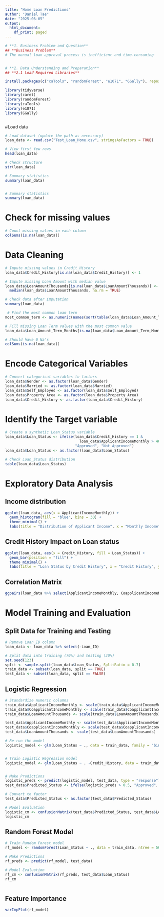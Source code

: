 ```yaml
---
title: "Home Loan Predictions"
author: "Daniel Tae"
date: "2025-03-05"
output:
  html_document:
    df_print: paged
---
```



```r
# **1. Business Problem and Question**
## **Business Problem**
# The manual loan approval process is inefficient and time-consuming


# **2. Data Understanding and Preparation**
## **2.1 Load Required Libraries**

install.packages(c("caTools", "randomForest", "e1071", "GGally"), repos = "http://cran.rstudio.com/")

library(tidyverse)
library(caret)
library(randomForest)
library(caTools)
library(e1071)
library(GGally)



```
#Load data
```r

# Load dataset (update the path as necessary)
loan_data <- read.csv("Test_Loan_Home.csv", stringsAsFactors = TRUE)

# View first few rows
head(loan_data)

# Check structure
str(loan_data)

# Summary statistics
summary(loan_data)


# Summary statistics
summary(loan_data)

```

# Check for missing values
```r
# Count missing values in each column
colSums(is.na(loan_data))

```

# Data Cleaning
```r
# Impute missing values in Credit_History
loan_data$Credit_History[is.na(loan_data$Credit_History)] <- 1 

# Impute missing Loan Amount with median value
loan_data$LoanAmountThousands[is.na(loan_data$LoanAmountThousands)] <- 
  median(loan_data$LoanAmountThousands, na.rm = TRUE)

# Check data after imputation
summary(loan_data)

 # Find the most common loan term
most_common_term <- as.numeric(names(sort(table(loan_data$Loan_Amount_Term_Months), decreasing = TRUE)[1]))

# Fill missing Loan Term values with the most common value
loan_data$Loan_Amount_Term_Months[is.na(loan_data$Loan_Amount_Term_Months)] <- most_common_term

# Should have 0 Na's
colSums(is.na(loan_data))


```

# Encode Categorical Variables
```r
# Convert categorical variables to factors
loan_data$Gender <- as.factor(loan_data$Gender)
loan_data$Married <- as.factor(loan_data$Married)
loan_data$Self_Employed <- as.factor(loan_data$Self_Employed)
loan_data$Property_Area <- as.factor(loan_data$Property_Area)
loan_data$Credit_History <- as.factor(loan_data$Credit_History)

```

# Identify the Target variable
```r
# Create a synthetic Loan_Status variable
loan_data$Loan_Status <- ifelse(loan_data$Credit_History == 1 & 
                                  loan_data$ApplicantIncomeMonthly > 4000, 
                                "Approved", "Not Approved")
loan_data$Loan_Status <- as.factor(loan_data$Loan_Status)

# Check Loan_Status distribution
table(loan_data$Loan_Status)

```
# Exploratory Data Analysis
## Income distribution
```r
ggplot(loan_data, aes(x = ApplicantIncomeMonthly)) + 
  geom_histogram(fill = "blue", bins = 30) + 
  theme_minimal() +
  labs(title = "Distribution of Applicant Income", x = "Monthly Income", y = "Count")

```

## Credit History Impact on Loan status
```r
ggplot(loan_data, aes(x = Credit_History, fill = Loan_Status)) +
  geom_bar(position = "fill") +
  theme_minimal() +
  labs(title = "Loan Status by Credit History", x = "Credit History", y = "Proportion")

```

## Correlation Matrix
```r
ggpairs(loan_data %>% select(ApplicantIncomeMonthly, CoapplicantIncomeMonthly, LoanAmountThousands, Loan_Amount_Term_Months))

```

# Model Training and Evaluation
## Split Data for Training and Testing
```r
# Remove Loan_ID column
loan_data <- loan_data %>% select(-Loan_ID)

# Split data into training (70%) and testing (30%)
set.seed(123)
split <- sample.split(loan_data$Loan_Status, SplitRatio = 0.7)
train_data <- subset(loan_data, split == TRUE)
test_data <- subset(loan_data, split == FALSE)


```

## Logistic Regression
```r
# Standardize numeric columns
train_data$ApplicantIncomeMonthly <- scale(train_data$ApplicantIncomeMonthly)
train_data$CoapplicantIncomeMonthly <- scale(train_data$CoapplicantIncomeMonthly)
train_data$LoanAmountThousands <- scale(train_data$LoanAmountThousands)

test_data$ApplicantIncomeMonthly <- scale(test_data$ApplicantIncomeMonthly)
test_data$CoapplicantIncomeMonthly <- scale(test_data$CoapplicantIncomeMonthly)
test_data$LoanAmountThousands <- scale(test_data$LoanAmountThousands)

# Re-run the model
logistic_model <- glm(Loan_Status ~ ., data = train_data, family = "binomial")


# Train Logistic Regression model
logistic_model <- glm(Loan_Status ~ . -Credit_History, data = train_data, family = "binomial")


# Make Predictions
logistic_preds <- predict(logistic_model, test_data, type = "response")
test_data$Predicted_Status <- ifelse(logistic_preds > 0.5, "Approved", "Not Approved")

# Convert to factor
test_data$Predicted_Status <- as.factor(test_data$Predicted_Status)

# Model Evaluation
logistic_cm <- confusionMatrix(test_data$Predicted_Status, test_data$Loan_Status)
logistic_cm

```

## Random Forest Model
```r
# Train Random Forest model
rf_model <- randomForest(Loan_Status ~ ., data = train_data, ntree = 500, mtry = 3)

# Make Predictions
rf_preds <- predict(rf_model, test_data)

# Model Evaluation
rf_cm <- confusionMatrix(rf_preds, test_data$Loan_Status)
rf_cm



```

## Feature Importance
```r
varImpPlot(rf_model)

```

